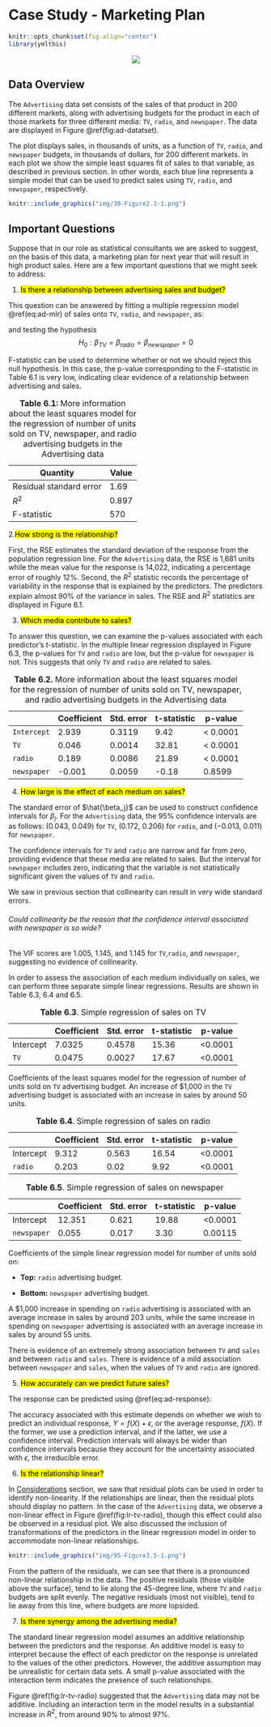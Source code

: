 # Case Study - Marketing Plan

```r
knitr::opts_chunk$set(fig.align="center")
library(ymlthis)
```

<center>![](img/illos/02-cs-mkt.png)</center>


## Data Overview

The `Advertising` data set consists of the sales of that product in 200 different markets, along with advertising budgets for the product in each of those markets for three different media: `TV`, `radio`, and `newspaper`. The data are displayed in Figure \@ref(fig:ad-datatset). 

The plot displays sales, in thousands of units, as a function of `TV`, `radio`, and `newspaper` budgets, in thousands of dollars, for 200 different markets. In each plot we show the simple least squares fit of sales to that variable, as described in previous section. In other words, each blue line represents a simple model that can be used to predict sales using `TV`, `radio`, and `newspaper`, respectively. 


```r
knitr::include_graphics("img/30-Figure2.1-1.png")
```


## Important Questions

Suppose that in our role as statistical consultants we are asked to suggest, on the basis of this data, a marketing plan for next year that will result in high product sales. Here are a few important questions that we might seek to address:

1. <mark class="quest">Is there a relationship between advertising sales and budget?</mark>

This question can be answered by fitting a multiple regression model \@ref(eq:ad-mlr) of sales onto `TV`, `radio`, and `newspaper`, as:

:::formula
\begin{equation}
\Large sales = \beta_0 + \beta_1 × TV + \beta_2 × radio + \beta_3 × newspaper + \epsilon.
(\#eq:ad-mlr)
\end{equation}
:::

and testing the hypothesis 
$$
H_0: \beta_{TV} = \beta_{radio} = \beta_{newspaper} = 0
$$
 
F-statistic can be used to determine whether or not we should reject this null hypothesis. In this case, the p-value corresponding to the F-statistic in Table 6.1 is very low, indicating clear evidence of a relationship between advertising and sales.

| Quantity                | Value |
|-------------------------|-------|
| Residual standard error | 1.69  |
| $R^2$                   | 0.897 |
| F-statistic             | 570   |
Table: **Table 6.1:** More information about the least squares model for the regression of number of units sold on TV, newspaper, and radio advertising budgets in the Advertising data


2.<mark class="quest">How strong is the relationship?</mark>


First, the RSE estimates the standard deviation of the response from the
population regression line. For the `Advertising` data, the RSE is 1,681 units while the mean value for the response is 14,022, indicating a percentage error of roughly 12%. Second, the $R^2$ statistic records the percentage of variability in the response that is explained by the predictors. The predictors explain almost 90% of the variance in sales. The RSE and $R^2$ statistics are displayed in Figure 6.1.

3. <mark class="quest">Which media contribute to sales?</mark>

To answer this question, we can examine the p-values associated with each predictor’s t-statistic. In the multiple linear regression displayed in Figure 6.3, the p-values for `TV` and `radio` are low, but the p-value for `newspaper` is not. This suggests that only `TV` and `radio` are related to sales.

|             | Coefficient | Std. error | t-statistic | p-value  |
|-------------|-------------|------------|-------------|----------|
| `Intercept` | 2.939       | 0.3119     | 9.42        | < 0.0001 |
| `TV`        | 0.046       | 0.0014     | 32.81       | < 0.0001 |
| `radio`     | 0.189       | 0.0086     | 21.89       | < 0.0001 |
| `newspaper` | -0.001      | 0.0059     | -0.18       | 0.8599   |
Table: **Table 6.2.** More information about the least squares model for the regression of number of units sold on TV, newspaper, and radio advertising budgets in the Advertising data


4. <mark class="quest">How large is the effect of each medium on sales?</mark>

The standard error of $\hat{\beta_j}$ can be used to construct confidence intervals for $\beta_j$. For the `Advertising` data, the 95% confidence intervals are as follows: (0.043, 0.049) for `TV`, (0.172, 0.206) for `radio`, and (−0.013, 0.011) for `newspaper`. 

The confidence intervals for `TV` and `radio` are narrow and far from zero, providing evidence that these media are related to sales. But the interval for `newspaper` includes zero, indicating that the variable is not statistically significant given the values of `TV` and `radio`.

We saw in previous section that collinearity can result in very wide standard errors.
   
###### Could collinearity be the reason that the confidence interval associated with newspaper is so wide? {-}

The VIF scores are 1.005, 1.145, and 1.145 for `TV`,`radio`, and `newspaper`, suggesting no evidence of collinearity.

In order to assess the association of each medium individually on sales, we can perform three separate simple linear regressions. Results are shown in Table 6.3, 6.4 and 6.5. 

|             | Coefficient | Std. error | t-statistic | p-value |
|-------------|-------------|------------|-------------|---------|
| Intercept | 7.0325      | 0.4578     | 15.36       | <0.0001 |
| `TV`        | 0.0475      | 0.0027     | 17.67       | <0.0001 |
Table: **Table 6.3**. Simple regression of sales on TV

:::tip
Coefficients of the least squares model for the regression of number of units sold on `TV` advertising budget. An increase of $1,000 in the `TV` advertising budget is associated with an increase in sales by around 50 units.
:::

|           | Coefficient | Std. error | t-statistic | p-value |
|-----------|-------------|------------|-------------|---------|
| Intercept | 9.312       | 0.563      | 16.54       | <0.0001 |
| `radio`   | 0.203       | 0.02       | 9.92        | <0.0001 |
Table: **Table 6.4**. Simple regression of sales on radio

|           | Coefficient | Std. error | t-statistic | p-value |
|-----------|-------------|------------|-------------|---------|
| Intercept | 12.351       | 0.621      | 19.88       | <0.0001 |
| `newspaper`   | 0.055       | 0.017       | 3.30        | 0.00115 |
Table: **Table 6.5**. Simple regression of sales on newspaper

Coefficients of the simple linear regression model for number of units sold on:

* **Top:** `radio` advertising budget.

* **Bottom:** `newspaper` advertising budget. 

:::tip
A $1,000 increase in spending on `radio` advertising is associated with an average increase in sales by around 203 units, while the same increase in spending on `newspaper` advertising is associated with an average increase in sales by around 55 units.
:::

There is evidence of an extremely strong association between `TV` and `sales` and between `radio` and `sales`. There is evidence of a mild association between `newspaper` and `sales`, when the values of `TV` and `radio` are ignored.

5. <mark class="quest">How accurately can we predict future sales?</mark>

The response can be predicted using \@ref(eq:ad-response):

:::formula
\begin{equation}
\Large y = \hat{\beta_0} + \hat{\beta_1}x_1 + \hat{\beta_2}x_2 + · · · + \hat{\beta_0}x_p.
(\#eq:ad-response)
\end{equation}
:::

The accuracy associated with this estimate depends on whether we wish to predict an individual response, $Y = f(X) + \epsilon$, or the average response, $f(X)$. If the former, we use a prediction interval, and if the latter, we use a confidence interval. Prediction intervals will always be wider than confidence intervals because they account for the uncertainty associated with $\epsilon$, the irreducible error.

6. <mark class="quest">Is the relationship linear?</mark>

In [Considerations](#Non-linearity-of-the-Data) section, we saw that residual plots can be used in order to identify non-linearity. If the relationships are linear, then the residual plots should display no pattern. In the case of the `Advertising` data, we observe a non-linear effect in Figure \@ref(fig:lr-tv-radio), though this effect could also be observed in a residual plot. We also discussed the inclusion of transformations of the predictors in the linear regression model in order to accommodate non-linear relationships.

```r
knitr::include_graphics("img/95-Figure3.5-1.png")
```

From the pattern of the residuals, we can see that there is a pronounced non-linear relationship in the data. The positive residuals (those visible above the surface), tend to lie along the 45-degree line, where `TV` and `radio` budgets are split evenly. The negative residuals (most not visible), tend to lie away from this line, where budgets are more lopsided.

7. <mark class="quest">Is there synergy among the advertising media?</mark>

The standard linear regression model assumes an additive relationship between the predictors and the response. An additive model is easy to interpret because the effect of each predictor on the response is unrelated to the values of the other predictors. However, the additive assumption may be unrealistic for certain data sets. A small p-value associated with the interaction term indicates the presence of such relationships. 

Figure \@ref(fig:lr-tv-radio) suggested that the `Advertising` data may not be additive. Including an interaction term in the model results in a substantial increase in $R^2$, from around 90% to almost 97%.
